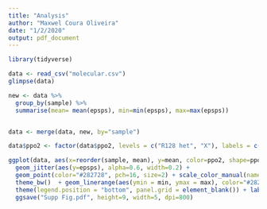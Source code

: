 ```yaml
---
title: "Analysis"
author: "Maxwel Coura Oliveira"
date: "1/2/2020"
output: pdf_document
---
```


```r
library(tidyverse)
```

```r
data <- read_csv("molecular.csv")
glimpse(data)
```

```r
new <- data %>% 
  group_by(sample) %>% 
  summarise(mean= mean(epsps), min=min(epsps), max=max(epsps))


data <- merge(data, new, by="sample")
```

```r
data$ppo2 <- factor(data$ppo2, levels = c("R128 het", "X"), labels = c("R128 het", expression(Delta)))
```


```r
ggplot(data, aes(x=reorder(sample, mean), y=mean, color=ppo2, shape=ppo2)) + coord_flip() +
  geom_jitter(aes(y=epsps), alpha=0.6, width=0.2) + 
  geom_point(color="#282728", pch=16, size=2) + scale_color_manual(name="PPO resistance", values=c("#646569", "red", "red"), labels = c("none/unknown", "R128 het", expression(Delta~G210))) + scale_shape_manual(name="PPO resistance", values=c(15,25,17), labels = c("none/unknown", "R128 het", expression(Delta~G210))) + scale_y_continuous(breaks=c(0, 10, 20, 30, 40, 50, 60)) + 
  theme_bw()  + geom_linerange(aes(ymin = min, ymax = max), color="#282728") +
  theme(legend.position = "bottom", panel.grid = element_blank()) + labs(x="", y="EPSPS gene amplification") +
  ggsave("Supp Fig.pdf", height=9, width=5, dpi=800)
```

